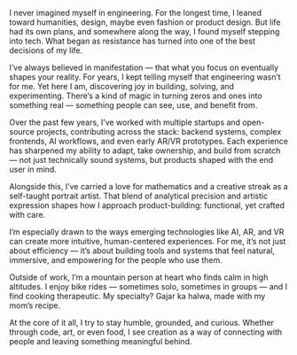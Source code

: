 I never imagined myself in engineering. For the longest time, I leaned toward humanities, design, maybe even fashion or product design. But life had its own plans, and somewhere along the way, I found myself stepping into tech. What began as resistance has turned into one of the best decisions of my life.

I’ve always believed in manifestation — that what you focus on eventually shapes your reality. For years, I kept telling myself that engineering wasn’t for me. Yet here I am, discovering joy in building, solving, and experimenting. There’s a kind of magic in turning zeros and ones into something real — something people can see, use, and benefit from.

Over the past few years, I’ve worked with multiple startups and open-source projects, contributing across the stack: backend systems, complex frontends, AI workflows, and even early AR/VR prototypes. Each experience has sharpened my ability to adapt, take ownership, and build from scratch — not just technically sound systems, but products shaped with the end user in mind.

Alongside this, I’ve carried a love for mathematics and a creative streak as a self-taught portrait artist. That blend of analytical precision and artistic expression shapes how I approach product-building: functional, yet crafted with care.

I’m especially drawn to the ways emerging technologies like AI, AR, and VR can create more intuitive, human-centered experiences. For me, it’s not just about efficiency — it’s about building tools and systems that feel natural, immersive, and empowering for the people who use them.

Outside of work, I’m a mountain person at heart who finds calm in high altitudes. I enjoy bike rides — sometimes solo, sometimes in groups — and I find cooking therapeutic. My specialty? Gajar ka halwa, made with my mom’s recipe.

At the core of it all, I try to stay humble, grounded, and curious. Whether through code, art, or even food, I see creation as a way of connecting with people and leaving something meaningful behind.